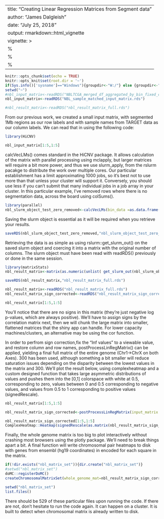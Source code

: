 
---
title: "Creating Linear Regression Matrices from Segment data"
author: "James Dalgleish"
date: "July 25, 2018"
output: rmarkdown::html_vignette
vignette: >
 %\VignetteEngine{knitr::rmarkdown}
 %\VignetteIndexEntry{Linear Regression/Postprocess}
 %\VignetteEncoding{UTF-8}
---

```r
knitr::opts_chunk$set(echo = TRUE)
knitr::opts_knit$set(root.dir = '~')
if(Sys.info()['sysname']=="Windows"){groupdir<-"W:/"} else {groupdir<-"/data/CCRBioinfo/"}
setwd("~")
#nbl_input_matrix<-readRDS("NBLTCGA_merged_df_aggregated_by_bin_fixed_comparisonv4.rds")
nbl_input_matrix<-readRDS("NBL_sample_matched_input_matrix.rds")

#nbl_result_matrix<-readRDS("nbl_result_matrix_full.rds")

```

From our previous work, we created a small input matrix, with segmented 1Mb regions as our row labels and with sample names from TARGET data as our column labels.
We can read that in using the following code:
```r
library(HiCNV)
```
```r
nbl_input_matrix[1:5,1:5]
```
calcVecLMs() comes standard in the HiCNV package. It allows calculation of the matrix with parallel processing using mclapply, but larger matrices will require a bit more power, and thus we use slurm_apply, from the rslurm pacakge to distribute the work over multiple cores. Our particular establishment has a limit approximating 1000 jobs, so it's best not to use more than that unless your cluster will support it. Conversely, you should use less if you can't submit that many individual jobs in a job array in your cluster. In this particular example, I've removed rows where there is no segmentation data, across the board using colSums().
```r
library(parallel)
nbl_slurm_object_test_zero_removed<-calcVecLMs(bin_data =as.data.frame(t(nbl_input_matrix[which(rowSds(as.matrix(nbl_input_matrix))!=0.0),])),use_slurm = T,n_nodes = 975,memory_per_node = "32g",walltime = "04:00:00",cpus_on_each_node = 2,job_finished = F,slurmjob = NULL)

```

Saving the slurm object is essential as it will be required when you retrieve your results.
```r

saveRDS(nbl_slurm_object_test_zero_removed,"nbl_slurm_object_test_zero_removed.rds")
```

Retrieving the data is as simple as using rslurm::get_slurm_out() on the saved slurm object and coercing it into a matrix with the original number of columns. The slurm object must have been read with readRDS() previously or done in the same session.
```r
library(matrixStats)
nbl_result_matrix<-matrix(as.numeric(unlist( get_slurm_out(nbl_slurm_object_test_zero_removed))),ncol=ncol(as.data.frame(t(nbl_input_matrix[which(rowSds(as.matrix(nbl_input_matrix))!=0.0),])) ) )

saveRDS(nbl_result_matrix,"nbl_result_matrix_full.rds")

```

```r
nbl_result_matrix<-readRDS("nbl_result_matrix_full.rds")
nbl_result_matrix_sign_corrected<-readRDS("nbl_result_matrix_sign_corrected.rds")
```


```r
nbl_result_matrix[1:5,1:5]
```
You'll notice that there are no signs in this matrix (they're just negative log p-values, which are always positive). We'll have to assign signs by the correlation matrix next, then we will chunk the large matrix into smaller, flattened matrices that the shiny app can handle. For lower capacity machines/clusters, an alternative may be using the cor function.

In order to perfrom sign correction,fix the "Inf values" to a viewable value, and restore column and row names, postProcessLinRegMatrix() can be applied, yielding a final full matrix of the entire genome (Chr1->ChrX on both Axes).  300 has been used, although something a bit smaller will reduce saturation issues depending on the disparity between the lowest values in the matrix and 300.
We'll plot the result below, using complexheatmap and a custom designed function that takes large asymmetric distributions of values and pushes them into the [0,1] colorspace with white at 0.5, corresponding to zero, values between 0 and 0.5 corresponding to negative values, and values from 0.5 to 1 corresponding to positive values (signedRescale).

```r
nbl_result_matrix[1:5,1:5]
```
```r
nbl_result_matrix_sign_corrected<-postProcessLinRegMatrix(input_matrix = nbl_input_matrix,LM_mat = nbl_result_matrix,cor_type = "pearson",inf_replacement_val = 300)
```
```r
nbl_result_matrix_sign_corrected[1:5,1:5]
ComplexHeatmap::Heatmap(signedRescale(as.matrix(nbl_result_matrix_sign_corrected)),col = circlize::colorRamp2(c(0,0.5,1),c("blue","white","red")),cluster_rows = F,cluster_columns = F,show_heatmap_legend = F,show_column_names = F,show_row_names = F)
```
Finally, the whole genome matrix is too big to plot interactively without crashing most browsers using the plotly package. We'll need to break things apart a bit. A final function will write chromosomal pair heatmaps to disk with genes from ensembl (hg19 coordinates) in encoded for each square in the matrix.
```r
if(!dir.exists("nbl_matrix_set")){dir.create("nbl_matrix_set")}
#setwd("nbl_matrix_set")
doMC::registerDoMC()
createChromosomalMatrixSet(whole_genome_mat=nbl_result_matrix_sign_corrected,output_dir="nbl_matrix_set",prefix="nbl_")
```
```r
setwd("nbl_matrix_set")
list.files()
```
There should be 529 of these particular files upon running the code. If there are not, don't hesitate to run the code again. It can happen on a cluster. It is built to detect when chromosomal matrix is already written to disk.